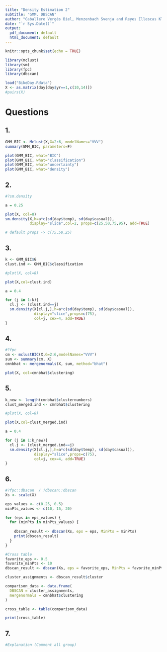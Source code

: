 ```yaml
---
title: "Density Estimation 2"
subtitle: "GMM. DBSCAN"
author: "Caballero Vergés Biel, Menzenbach Svenja and Reyes Illescas Kleber Enrique"
date: "`r Sys.Date()`"
output:
  pdf_document: default
  html_document: default
---
```


```r
knitr::opts_chunk$set(echo = TRUE)
```

```r
library(mclust)
library(sm)
library(fpc)
library(dbscan)
```

```r
load("BikeDay.Rdata")
X <- as.matrix(day[day$yr==1,c(10,14)])
#pairs(X)
```

# Questions

## 1. 
```r
GMM_BIC <- Mclust(X,G=2:6, modelNames="VVV")
summary(GMM_BIC, parameters=F)
```
```r

plot(GMM_BIC, what="BIC")
plot(GMM_BIC, what="classification")
plot(GMM_BIC, what="uncertainty")
plot(GMM_BIC, what="density")
```


## 2. 
```r
#?sm.density

a = 0.25

plot(X, col=8)
sm.density(X,h=a*c(sd(day$temp), sd(day$casual)), 
           display="slice",col=2, props=c(25,50,75,95), add=TRUE)

# default props -> c(75,50,25)
```

## 3. 
```r

k <- GMM_BIC$G
clust.ind <- GMM_BIC$classification

#plot(X, col=8)

plot(X,col=clust.ind)

a = 0.4

for (j in 1:k){
  cl.j <- (clust.ind==j)
  sm.density(X[cl.j,],h=a*c(sd(day$temp), sd(day$casual)), 
             display="slice",props=c(75),
             col=j, cex=4, add=TRUE)
}
```

## 4. 
```r
#?fpc
cm <- mclustBIC(X,G=2:6,modelNames="VVV")
sum <- summary(cm, X)
cmnbhat <- mergenormals(X, sum, method="bhat")

plot(X, col=cmnbhat$clustering)

```

## 5. 
```r
k_new <- length(cmnbhat$clusternumbers)
clust_merged.ind <- cmnbhat$clustering

#plot(X, col=8)

plot(X,col=clust_merged.ind)

a = 0.4

for (j in 1:k_new){
  cl.j <- (clust_merged.ind==j)
  sm.density(X[cl.j,],h=a*c(sd(day$temp), sd(day$casual)), 
             display="slice",props=c(75),
             col=j, cex=4, add=TRUE)
}
```

## 6. 
```r
#?fpc::dbscan  / ?dbscan::dbscan
Xs <- scale(X)

eps_values <- c(0.25, 0.5)
minPts_values <- c(10, 15, 20)

for (eps in eps_values) {
  for (minPts in minPts_values) {
    
    dbscan_result <- dbscan(Xs, eps = eps, MinPts = minPts)
    print(dbscan_result)
  }
}

#Cross table
favorite_eps <- 0.5
favorite_minPts <- 10
dbscan_result <- dbscan(Xs, eps = favorite_eps, MinPts = favorite_minPts)

cluster_assignments <- dbscan_result$cluster

comparison_data <- data.frame(
  DBSCAN = cluster_assignments,
  mergenormals = cmnbhat$clustering
)

cross_table <- table(comparison_data)

print(cross_table)

```

## 7. 
```r
#Explanation (Comment all group)
```

